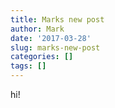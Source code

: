 ```yaml
---
title: Marks new post
author: Mark
date: '2017-03-28'
slug: marks-new-post
categories: []
tags: []
---
```


hi!